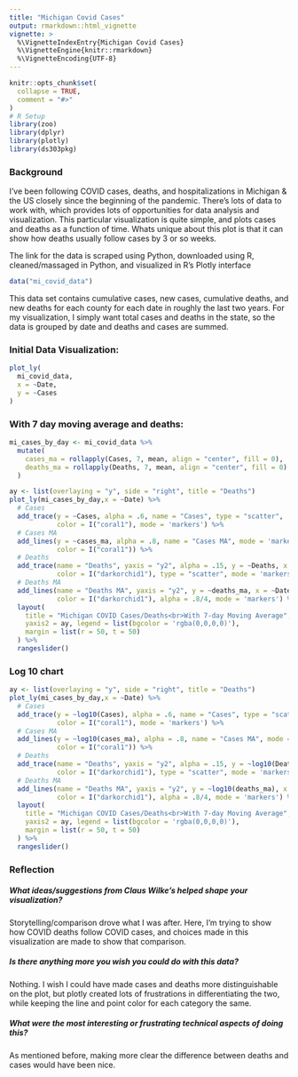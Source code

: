 ```yaml
---
title: "Michigan Covid Cases"
output: rmarkdown::html_vignette
vignette: >
  %\VignetteIndexEntry{Michigan Covid Cases}
  %\VignetteEngine{knitr::rmarkdown}
  %\VignetteEncoding{UTF-8}
---
```


```r
knitr::opts_chunk$set(
  collapse = TRUE,
  comment = "#>"
)
# R Setup
library(zoo)
library(dplyr)
library(plotly)
library(ds303pkg)
```

### Background

I've been following COVID cases, deaths, and hospitalizations in Michigan & the US closely since the beginning of the pandemic. There's lots of data to work with, which provides lots of opportunities for data analysis and visualization. This particular visualization is quite simple, and plots cases and deaths as a function of time. Whats unique about this plot is that it can show how deaths usually follow cases by 3 or so weeks.

The link for the data is scraped using Python, downloaded using R, cleaned/massaged in Python, and visualized in R's Plotly interface

```r
data("mi_covid_data")
```

This data set contains cumulative cases, new cases, cumulative deaths, and new deaths for each county for each date in roughly the last two years. For my visualization, I simply want total cases and deaths in the state, so the data is grouped by date and deaths and cases are summed. 


### Initial Data Visualization:

```r
plot_ly(
  mi_covid_data,
  x = ~Date,
  y = ~Cases
)
```

### With 7 day moving average and deaths:


```r
mi_cases_by_day <- mi_covid_data %>%
  mutate(
    cases_ma = rollapply(Cases, 7, mean, align = "center", fill = 0),
    deaths_ma = rollapply(Deaths, 7, mean, align = "center", fill = 0)
  )
```

```r
ay <- list(overlaying = "y", side = "right", title = "Deaths")
plot_ly(mi_cases_by_day,x = ~Date) %>% 
  # Cases
  add_trace(y = ~Cases, alpha = .6, name = "Cases", type = "scatter",
            color = I("coral1"), mode = 'markers') %>%
  # Cases MA
  add_lines(y = ~cases_ma, alpha = .8, name = "Cases MA", mode = 'markers',
            color = I("coral1")) %>%
  # Deaths
  add_trace(name = "Deaths", yaxis = "y2", alpha = .15, y = ~Deaths, x = ~Date,
            color = I("darkorchid1"), type = "scatter", mode = 'markers') %>%
  # Deaths MA
  add_lines(name = "Deaths MA", yaxis = "y2", y = ~deaths_ma, x = ~Date,
            color = I("darkorchid1"), alpha = .8/4, mode = 'markers') %>%
  layout(
    title = "Michigan COVID Cases/Deaths<br>With 7-day Moving Average",
    yaxis2 = ay, legend = list(bgcolor = 'rgba(0,0,0,0)'),
    margin = list(r = 50, t = 50)
  ) %>%
  rangeslider()
```

### Log 10 chart

```r
ay <- list(overlaying = "y", side = "right", title = "Deaths")
plot_ly(mi_cases_by_day,x = ~Date) %>% 
  # Cases
  add_trace(y = ~log10(Cases), alpha = .6, name = "Cases", type = "scatter",
            color = I("coral1"), mode = 'markers') %>%
  # Cases MA
  add_lines(y = ~log10(cases_ma), alpha = .8, name = "Cases MA", mode = 'markers',
            color = I("coral1")) %>%
  # Deaths
  add_trace(name = "Deaths", yaxis = "y2", alpha = .15, y = ~log10(Deaths), x = ~Date,
            color = I("darkorchid1"), type = "scatter", mode = 'markers') %>%
  # Deaths MA
  add_lines(name = "Deaths MA", yaxis = "y2", y = ~log10(deaths_ma), x = ~Date,
            color = I("darkorchid1"), alpha = .8/4, mode = 'markers') %>%
  layout(
    title = "Michigan COVID Cases/Deaths<br>With 7-day Moving Average",
    yaxis2 = ay, legend = list(bgcolor = 'rgba(0,0,0,0)'),
    margin = list(r = 50, t = 50)
  ) %>%
  rangeslider()
```


### Reflection

##### What ideas/suggestions from Claus Wilke’s helped shape your visualization?

Storytelling/comparison drove what I was after. Here, I'm trying to show how COVID deaths follow COVID cases, and choices made in this visualization are made to show that comparison. 

##### Is there anything more you wish you could do with this data?

Nothing. I wish I could have made cases and deaths more distinguishable on the plot, but plotly created lots of frustrations in differentiating the two, while keeping the line and point color for each category the same. 

##### What were the most interesting or frustrating technical aspects of doing this?

As mentioned before, making more clear the difference between deaths and cases would have been nice. 
